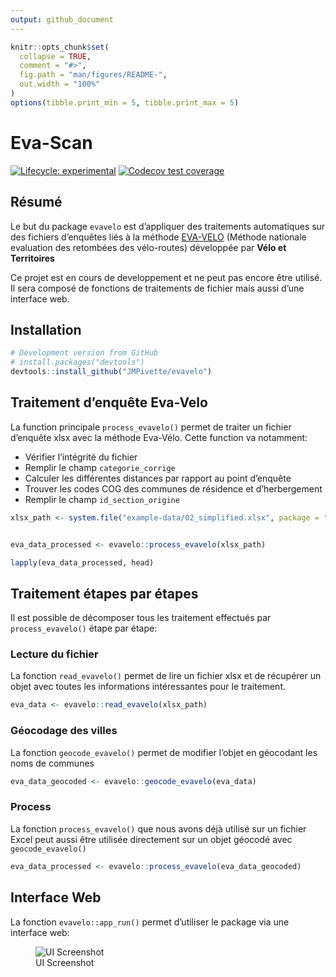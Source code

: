 ```yaml
---
output: github_document
---
```


<!-- README.md is generated from README.Rmd. Please edit that file -->

```r
knitr::opts_chunk$set(
  collapse = TRUE,
  comment = "#>",
  fig.path = "man/figures/README-",
  out.width = "100%"
)
options(tibble.print_min = 5, tibble.print_max = 5)
```

# Eva-Scan

<!-- badges: start -->

[![Lifecycle: experimental](https://img.shields.io/badge/lifecycle-experimental-orange.svg)](https://www.tidyverse.org/lifecycle/#experimental) [![Codecov test coverage](https://codecov.io/gh/JMPivette/evavelo/branch/master/graph/badge.svg)](https://codecov.io/gh/JMPivette/evavelo?branch=master)

<!-- badges: end -->

## Résumé

Le but du package `evavelo` est d'appliquer des traitements automatiques sur des fichiers d'enquêtes liés à la méthode [EVA-VELO](https://www.velo-territoires.org/ressources/categorie/publication-reference/?resource-id=18202#resource-eva-velo) (Méthode nationale evaluation des retombées des vélo-routes) développée par **Vélo et Territoires**

Ce projet est en cours de developpement et ne peut pas encore être utilisé. Il sera composé de fonctions de traitements de fichier mais aussi d'une interface web.

## Installation

```r
# Development version from GitHub
# install.packages("devtools")
devtools::install_github("JMPivette/evavelo")
```


## Traitement d'enquête Eva-Velo

La function principale `process_evavelo()` permet de traiter un fichier d'enquête xlsx avec la méthode Eva-Vélo. Cette function va notamment:

-   Vérifier l'intégrité du fichier
-   Remplir le champ `categorie_corrige`
-   Calculer les différentes distances par rapport au point d'enquête
-   Trouver les codes COG des communes de résidence et d'herbergement
-   Remplir le champ `id_section_origine`

```r
xlsx_path <- system.file("example-data/02_simplified.xlsx", package = "evavelo")


eva_data_processed <- evavelo::process_evavelo(xlsx_path)

lapply(eva_data_processed, head)
```

## Traitement étapes par étapes

Il est possible de décomposer tous les traitement effectués par `process_evavelo()` étape par étape:

### Lecture du fichier

La fonction `read_evavelo()` permet de lire un fichier xlsx et de récupérer un objet avec toutes les informations intéressantes pour le traitement.

```r
eva_data <- evavelo::read_evavelo(xlsx_path)
```

### Géocodage des villes

La fonction `geocode_evavelo()` permet de modifier l'objet en géocodant les noms de communes

```r
eva_data_geocoded <- evavelo::geocode_evavelo(eva_data)

```

### Process

La fonction `process_evavelo()` que nous avons déjà utilisé sur un fichier Excel peut aussi être utilisée directement sur un objet géocodé avec `geocode_evavelo()`

```r
eva_data_processed <- evavelo::process_evavelo(eva_data_geocoded)
```

## Interface Web

La fonction `evavelo::app_run()` permet d'utiliser le package via une interface web: 

![UI Screenshot](man/figures/eva-scan-ui.png?raw=true "Title")

